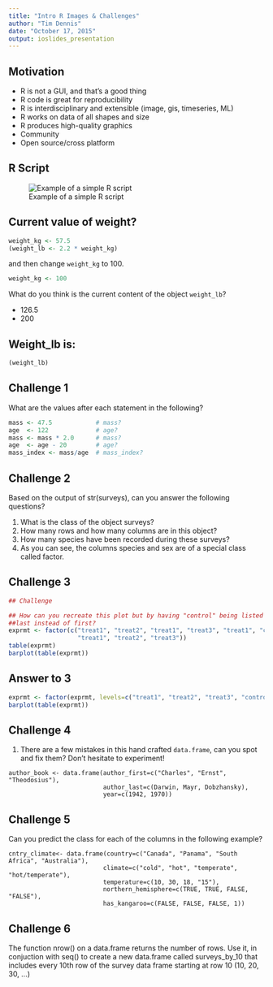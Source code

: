 ```yaml
---
title: "Intro R Images & Challenges"
author: "Tim Dennis"
date: "October 17, 2015"
output: ioslides_presentation
---
```


## Motivation

* R is not a GUI, and that's a good thing
* R code is great for reproducibility
* R is interdisciplinary and extensible (image, gis, timeseries, ML)
* R works on data of all shapes and size
* R produces high-quality graphics
* Community
* Open source/cross platform

## R Script

![Example of a simple R script](img/r_starting_example_script.png)

## Current value of weight?
```r
weight_kg <- 57.5
(weight_lb <- 2.2 * weight_kg)
```

and then change `weight_kg` to 100.

```r
weight_kg <- 100
```


What do you think is the current content of the object `weight_lb`?

* 126.5 
* 200

## Weight_lb is:

```r
(weight_lb)
```

## Challenge 1

What are the values after each statement in the following?

```r
mass <- 47.5            # mass?
age  <- 122             # age?
mass <- mass * 2.0      # mass?
age  <- age - 20        # age?
mass_index <- mass/age  # mass_index?
```

## Challenge 2

Based on the output of str(surveys), can you answer the following questions?

1. What is the class of the object surveys?
2. How many rows and how many columns are in this object?
3. How many species have been recorded during these surveys?
4. As you can see, the columns species and sex are of a special class called factor. 

## Challenge 3 

```r
## Challenge

## How can you recreate this plot but by having "control" being listed
##last instead of first?
exprmt <- factor(c("treat1", "treat2", "treat1", "treat3", "treat1", "control",
                   "treat1", "treat2", "treat3"))
table(exprmt)
barplot(table(exprmt))
```

## Answer to 3 

```r
exprmt <- factor(exprmt, levels=c("treat1", "treat2", "treat3", "control"))
barplot(table(exprmt))
```

## Challenge 4

1. There are a few mistakes in this hand crafted `data.frame`, can you spot and
fix them? Don't hesitate to experiment!

```
author_book <- data.frame(author_first=c("Charles", "Ernst", "Theodosius"),
                          author_last=c(Darwin, Mayr, Dobzhansky),
                          year=c(1942, 1970))
```


## Challenge 5

Can you predict the class for each of the columns in the following example?

```
cntry_climate<- data.frame(country=c("Canada", "Panama", "South Africa", "Australia"),
                          climate=c("cold", "hot", "temperate", "hot/temperate"),
                          temperature=c(10, 30, 18, "15"),
                          northern_hemisphere=c(TRUE, TRUE, FALSE, "FALSE"),
                          has_kangaroo=c(FALSE, FALSE, FALSE, 1))
```

## Challenge 6

The function nrow() on a data.frame returns the number of rows. Use it, in conjuction with seq() 
to create a new data.frame called surveys_by_10 that includes every 10th row of the survey data 
frame starting at row 10 (10, 20, 30, …)
